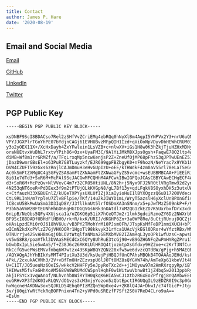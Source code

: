```yaml
---
title: Contact
author: James P. Hare
date: '2020-08-19'
---
```

## Email and Social Media

[Email](mailto:james@jamesphare.org)

[GitHub](https://github.com/jamesphare/)

[LinkedIn](https://www.linkedin.com/in/jphare/)

[Twitter](https://twitter.com/MousyAesthete)

## PGP Public Key

```
-----BEGIN PGP PUBLIC KEY BLOCK-----

xsDNBF9ScI8BDACso7Rel2zSHfVvZCriEMg4ebRQq0hNyXlBm4AgpI5YNPVx2Y3+nrU6uQNHD20S
VPYJJGXPlrTGoYhPE07bYdjnCAGj61EVHUBvzMFpQIH1Izd+qViOoNpVDyvDbHEWhCRUM03YiIWO
y3o2yOEX11X+/XcHxDayh4ZxYFwlein1LsVZB+c+nlwXV+iGs1H8w0K3hZkjTjuHZHxMDNyhQBAD
oraNUEtvxWuBhL7rxtvYPih86+Ozx+UyaFM3C/9AlYiJMkM8XJpsOgsh+FaqwE78O2ltp4wpLl5I
diMB+Wf8m1rrGRMZf/a/TFqLrxqMp5ncwKenjsP2Z+ZneUfOjMP68pFhzS3qJPTwUEnEZ5IJJfys
jDazD9wmrGBsEl+o63PuR7G8TLuyzkf/EJR699gpFBZbgyK0+nF9hozN/NeYrac7x9YKb1UvFnUW
OVW4CZUFT59zGxs6zRnjlCAJmDmuH3eHvGUpIzU+oEE/kTHWdkF4zm0aV55rl78eLaTSeGsAEQEA
Ac0kSmFtZXMgUC4gSGFyZSA8amFtZXNAamFtZXNwaGFyZS5vcmc+wsEUBBMBCAA+FiEEiRiwwxPg
8i61e7dTd3+SxR6M+McFAl9ScJACGwMFCQHhM4AFCwkIBwIGFQoJCAsCBBYCAwECHgECF4AACgkQ
d3+SxR6M+McPzQv+NlVVevC4m7r32CRO5HtiUNL/8N2h+j5Nyx9FJ2NR0tlVRgTmw92d2ynSjsGU
4N253qNT6oeR+PdDEex3f9m2tPTUjQLkKVGpN8/gL7Bf13y+qdLFqkV8SOyxhDH5z3utxUWLUY3k
c+CtfauzN33XGBUEnlZ/kUQeTXPYysUXLUfIZjXiaIyioHuI1lBYXOgzzQ6uD1720UVdecA7oBPa
CtL9RLInN/m7rpleU7ZlvBFlpie/TKf/14uZkJIWYD1mL/WryT5azslH6yXclUnBPXnGfisNVclC
lCBcnU5BkMwUaSmb3D3IqD8Y/J3fllknUt5lrfOSDmXA3nSNnm/x5+pJwfMzZ509nkP+F/9LRNaM
P3bN5aVmWzBFtEUNhHhGO66gHGTDGQVGs6Rk3nOAtdl7xM2QG1ZkEZD7K5UxrbxfDrx3xdmcgWxs
6nLpB/NeQbs5QFy4XUjsca1a/oZGKQ6p51iX7hCeQTJm2r1lmk3gdciRzmoZY6Dz2NWXrbMOzsDN
BF9ScI8BDADfUBHdFlHBH0/rk+R/kxK/URIJ/dKGHP6Zn+3a0WP8Re/8uCtjRUnujDQCZjGgk9kX
oHAsLpzdEMi0r0J618hV6Uu/vB3PY2TMohYrM10PJsm0Fh/JTspKsMfFeDP1nmiXUCH+bP11WXC0
wICmN2kdXcPVlzZ7GjVHKOORr1HgoTl98kkvyk31rYca1UAcVjkEGl0DRor4wYfztRBx/WM/WxFw
0TNUrrjw42SvAH8mGqj0bLOVtWtqlfaNMxa2GEMXbMV82IZAmRqL3yoOPk1wfUzsC+apwsDrO7oc
vV5wS8R8/poaVfkl3bVAaSMECdCxC6QYy8UhRuE3tcGj90+vB9GZHGNFqZwPmHYRgZPru175dSee
bGwbDxIpL5ie5wAm5/T+Z38J6c26RKKLUlHROQ4tjozmtpXsGfdxy9HZ2oe+c2KrT3NfCuy5DjuB
RkCcfG5wePWsEMVvfmbq6W7wtzx43SKpWBQYZQNz28xfw5we6dvzcQTdBW/gPjg+h5MAEQEAAcLA
/AQYAQgAJhYhBIkYsMMT4PIutXu3U3d/ksUejPjHBQJfUnCPAhsMBQkB4TOAAAoJEHd/ksUejPjH
4PkL/2cxukACVNh3/2V+vBfTmOHrZEzvspU6lJ0Tt8MZ8sQYGXW74h/AmTeXp61kbeVJt4Hsluf1
U+C1IT/JQ5ueuNz6OeIS/wHkcV2HHFFy5eJpyRoTXc2d++j1MOyuw97m2HmRXrqpyRp/iBT+G6Z1
lHIWwsM5fvFaGHhXoAM568GW8WRUMdCW5pnlHqhF0w1WitwuVbnwBt1jZ4bq5w2013ppbRymkMiK
akjIFSYCx1vqWAnof/NLhvnhb8WiRYTH0qkqK6HIA5wCJ1Xtb2RGxEoZPfrgj8nQAVbwEE0WeEaD
euGRHvXP3f2dK0IvRLQV/dO1vzs3cM3mjyYozon5zQbtEpctIRGUQgIL9zEDZR0I9c3p0GA0Eek/
hxWqcneHAKDNw3oxSQJKLD54Ehq0PIzMZQn5Wp0xe4v+2K8lQ4JA+DkwI/c74fGicP+JtgrBK227
3v/jU0qiYwRtYckRqBOFPnixn4Tn2+yVPd0uSREzfF7Sft2S0V7ReD4CLro9uA==
=EsUm
-----END PGP PUBLIC KEY BLOCK-----

```



